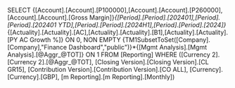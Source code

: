 SELECT {[Account].[Account].[P100000],[Account].[Account].[P260000],[Account].[Account].[Gross Margin]}*{[Period].[Period].[202401],[Period].[Period].[202401 YTD],[Period].[Period].[2024H1],[Period].[Period].[2024]}*{[Actuality].[Actuality].[AC],[Actuality].[Actuality].[B1],[Actuality].[Actuality].[PY AC Growth %]} ON 0, NON EMPTY {TM1SubsetToSet([Company].[Company],"Finance Dashboard","public")}*{[Mgmt Analysis].[Mgmt Analysis].[@Aggr_@TOT]} ON 1 FROM [Reporting] WHERE ([Currency 2].[Currency 2].[@Aggr_@TOT], [Closing Version].[Closing Version].[CL GR15], [Contribution Version].[Contribution Version].[CO ALL], [Currency].[Currency].[GBP], [m Reporting].[m Reporting].[Monthly])